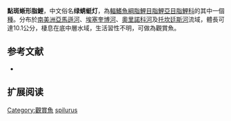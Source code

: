 {{Speciesbox
| name = 點斑蜥形脂鯉
| status = NE
| status_system = IUCN3.1
| image = 
| genus = Iguanodectes
| species = spilurus
| authority = [[Günther|Günther]], 1864
| synonyms = *''Piabuca spilurus''<br /><small>Günther, 1864</small>
*''Iguanodectes tenuis''<br /><small>Cope, 1872</small>
}}
'''點斑蜥形脂鯉'''，中文俗名'''绿蜻蜓灯'''，為[[輻鰭魚綱|輻鰭魚綱]][[脂鯉目|脂鯉目]][[脂鯉亞目|脂鯉亞目]][[脂鯉科|脂鯉科]]的其中一個[[種|種]]。分布於[[南美洲|南美洲]][[亞馬遜河|亞馬遜河]]、[[埃塞奎博河|埃塞奎博河]]、[[奧里諾科河|奧里諾科河]]及[[托坎廷斯河|托坎廷斯河]]流域，體長可達10.1公分，棲息在底中層水域，生活習性不明，可做為觀賞魚。

==参考文献==
{{refbegin}}
*{{FishBase_species|genus=Iguanodectes|species=spilurus|year=2014|month=1}}
{{refend}}

== 扩展阅读 ==
{{refbegin}}
{{wikispecies-inline|Iguanodectes spilurus|點斑蜥形脂鯉}}
{{refend}}
{{Taxonbar|from=Q6403495}}

[[Category:觀賞魚|Category:觀賞魚]]
[[Category:蜥形脂鯉屬|spilurus]]


{{魚類小作品}}